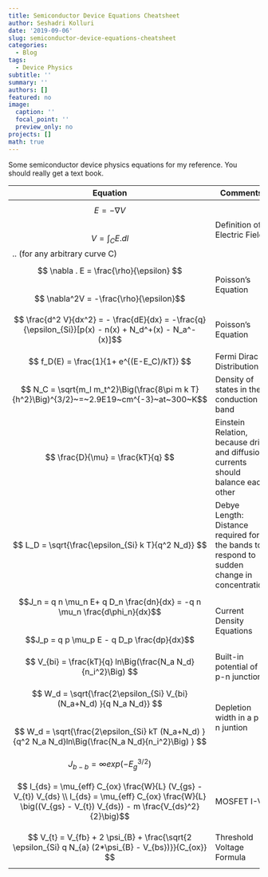 ```yaml
---
title: Semiconductor Device Equations Cheatsheet
author: Seshadri Kolluri
date: '2019-09-06'
slug: semiconductor-device-equations-cheatsheet
categories:
  - Blog
tags:
  - Device Physics
subtitle: ''
summary: ''
authors: []
featured: no
image:
  caption: ''
  focal_point: ''
  preview_only: no
projects: []
math: true
---
```


Some semiconductor device physics equations for my reference. You should really get a text book. 

| Equation                                                                                                                                                                         | Comments                                                                                   |
|----------------------------------------------------------------------------------------------------------------------------------------------------------------------------------+--------------------------------------------------------------------------------------------|
| $$ E = -\nabla V $$ <br> $$ V = \int_C E.dl $$ .. (for any arbitrary curve C)                                                                                                    | Definition of Electric Field                                                               |
| $$ \nabla . E = \frac{\rho}{\epsilon} $$ <br> $$ \nabla^2V = -\frac{\rho}{\epsilon}$$                                                                                            | Poisson's Equation                                                                         |
| $$ \frac{d^2 V}{dx^2} = - \frac{dE}{dx} = -\frac{q}{\epsilon_{Si}}[p(x) - n(x) + N_d^+(x) - N_a^-(x)]$$                                                                          | Poisson's Equation                                                                         |
| $$ f_D(E) = \frac{1}{1+ e^{(E-E_C)/kT}} $$                                                                                                                                       | Fermi Dirac Distribution                                                                   |
| $$ N_C = \sqrt{m_l m_t^2}\Big(\frac{8\pi m k T}{h^2}\Big)^{3/2}~=~2.9E19~cm^{-3}~at~300~K$$                                                                                | Density of states in the conduction band                                                   |
| $$ \frac{D}{\mu} = \frac{kT}{q} $$                                                                                                                                               | Einstein Relation, because drift and diffusion currents should balance each other          |
| $$ L_D = \sqrt{\frac{\epsilon_{Si} k T}{q^2 N_d}} $$                                                                                                                             | Debye Length: Distance required for the bands to respond to sudden change in concentration |
| $$J_n = q n \mu_n E+ q D_n \frac{dn}{dx} = -q n \mu_n \frac{d\phi_n}{dx}$$  <br> $$J_p = q p \mu_p E - q D_p \frac{dp}{dx}$$                                                     | Current Density Equations                                                                  |
| $$ V_{bi} = \frac{kT}{q} ln\Big(\frac{N_a N_d}{n_i^2}\Big) $$                                                                                                                    | Built-in potential of a p-n junction                                                       |
| $$ W_d = \sqrt{\frac{2\epsilon_{Si} V_{bi} (N_a+N_d) }{q N_a N_d}} $$ <br> $$ W_d = \sqrt{\frac{2\epsilon_{Si} kT (N_a+N_d) }{q^2 N_a N_d}ln\Big(\frac{N_a N_d}{n_i^2}\Big) } $$ | Depletion width in a p-n juntion                                                           |
| $$ J_{b-b} = \infty exp(-E_g^{3/2})$$                                                                                                                                            |                                                                                            |
| $$ I_{ds} = \mu_{eff} C_{ox} \frac{W}{L} (V_{gs} - V_{t}) V_{ds} \\ I_{ds} =  \mu_{eff} C_{ox} \frac{W}{L} \big((V_{gs} - V_{t}) V_{ds}) - m \frac{V_{ds}^2}{2}\big)$$           | MOSFET I-V                                                                                 |
| $$ V_{t} = V_{fb} + 2 \psi_{B} + \frac{\sqrt{2 \epsilon_{Si} q N_{a} (2*\psi_{B} - V_{bs})}}{C_{ox}} $$                                                                          | Threshold Voltage Formula                                                                  |
  